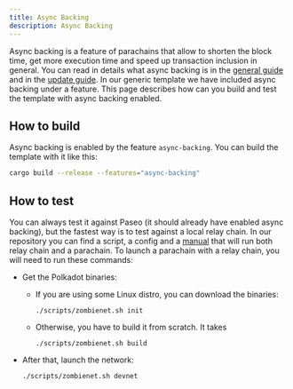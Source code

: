 ```yaml
---
title: Async Backing
description: Async Backing
---
```


Async backing is a feature of parachains that allow to shorten the block time, get more execution time and speed up transaction inclusion in general. You can read in details what async backing is in the [general guide](https://wiki.polkadot.network/docs/learn-async-backing#candidate-receipt) and in the [update guide](https://wiki.polkadot.network/docs/maintain-guides-async-backing). In our generic template we have included async backing under a feature. This page describes how can you build and test the template with async backing enabled.

## How to build

Async backing is enabled by the feature `async-backing`. You can build the template with it like this:

```bash
cargo build --release --features="async-backing"
```

## How to test

You can always test it against Paseo (it should already have enabled async backing), but the fastest way is to test against a local relay chain. In our repository you can find a script, a config and a [manual](https://github.com/OpenZeppelin/polkadot-runtime-templates/tree/main/generic-template/zombienet-config) that will run both relay chain and a parachain. To launch a parachain with a relay chain, you will need to run these commands:

* Get the Polkadot binaries:
  * If you are using some Linux distro, you can download the binaries:

    ```
    ./scripts/zombienet.sh init
    ```
  * Otherwise, you have to build it from scratch. It takes

    ```
    ./scripts/zombienet.sh build
    ```
* After that, launch the network:

  ```
  ./scripts/zombienet.sh devnet
  ```
